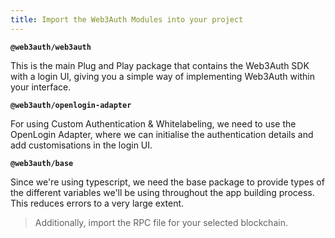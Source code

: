 ```yaml
---
title: Import the Web3Auth Modules into your project
---
```


**`@web3auth/web3auth`**

This is the main Plug and Play package that contains the Web3Auth SDK with a login UI, giving you a simple way of implementing Web3Auth within your
interface.

**`@web3auth/openlogin-adapter`**

For using Custom Authentication & Whitelabeling, we need to use the OpenLogin Adapter, where we can initialise the authentication details and add
customisations in the login UI.

**`@web3auth/base`**

Since we're using typescript, we need the base package to provide types of the different variables we'll be using throughout the app building process.
This reduces errors to a very large extent.

> Additionally, import the RPC file for your selected blockchain.
